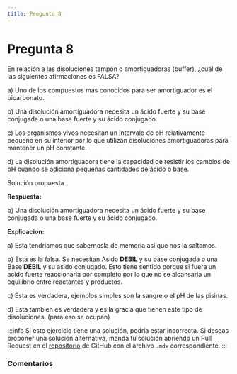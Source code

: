 ```yaml
---
title: Pregunta 8
---
```



# Pregunta 8

<div className="exercise">
En relación a las disoluciones tampón o amortiguadoras (buffer), ¿cuál de las siguientes afirmaciones es FALSA?

a) Uno de los compuestos más conocidos para ser amortiguador es el bicarbonato.

b) Una disolución amortiguadora necesita un ácido fuerte y su base conjugada o una base fuerte y su ácido conjugado.

c) Los organismos vivos necesitan un intervalo de pH relativamente pequeño en su interior por lo que utilizan disoluciones amortiguadoras para mantener un pH constante.

d) La disolución amortiguadora tiene la capacidad de resistir los cambios de pH cuando se adiciona pequeñas cantidades de ácido o base.
</div>

<MDXDetails>
<summary>Solución propuesta</summary>

<div className="exercise">

**Respuesta:**

b) Una disolución amortiguadora necesita un ácido fuerte y su base conjugada o una base fuerte y su ácido conjugado.

**Explicacion:**

a) Esta tendriamos que sabernosla de memoria así que nos la saltamos.

b) Esta es la falsa. Se necesitan Asido **DEBIL** y su base conjugada o una Base **DEBIL** y su asido conjugado.
Esto tiene sentido porque si fuera un acido fuerte reaccionaria por completo por lo que no se alcansaria un equilibrio entre reactantes y productos.

c) Esta es verdadera, ejemplos simples son la sangre o el pH de las pisinas.

d) Esta tambien es verdadera y es la gracia que tienen este tipo de disoluciones. (para eso se ocupan)
</div>

:::info
Si este ejercicio tiene una solución, podría estar incorrecta. Si deseas proponer una solución alternativa, manda tu solución abriendo
un Pull Request en el [repositorio](https://github.com/crow-rojas/apuntes-fundamentals/pulls) de GitHub con el archivo
`.mdx` correspondiente.
:::

</MDXDetails>

### Comentarios

<Disqus
  url="https://crow-rojas.github.io/apuntes-fundamentals/docs/science/chemistry/exercises/2018-1/p08"
  identifier="docs/science/chemistry/exercises/2018-1/p08"
  title="2018-1 Quimica - Pregunta 08"
/>
